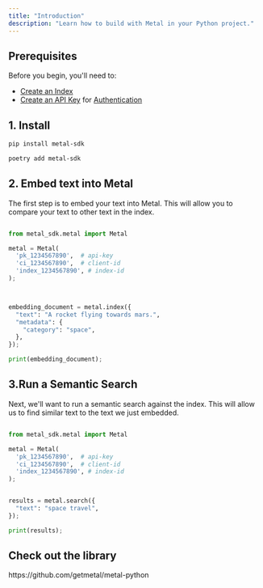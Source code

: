 ```yaml
---
title: "Introduction"
description: "Learn how to build with Metal in your Python project."
---
```


## Prerequisites
Before you begin, you'll need to:
- [Create an Index](/misc-create-index)
- [Create an API Key](/misc-get-keys) for [Authentication](/api-reference/introduction#authentication)

## 1. Install

<CodeGroup>

```bash pip
pip install metal-sdk
```

```bash poetry
poetry add metal-sdk
```

</CodeGroup>

## 2. Embed text into Metal
The first step is to embed your text into Metal. This will allow you to compare your text to other text in the index.

```python

from metal_sdk.metal import Metal

metal = Metal(
  'pk_1234567890',  # api-key
  'ci_1234567890',  # client-id
  'index_1234567890', # index-id
);



embedding_document = metal.index({
  "text": "A rocket flying towards mars.",
  "metadata": {
    "category": "space",
  },
});

print(embedding_document);

```

## 3.Run a Semantic Search
Next, we'll want to run a semantic search against the index. This will allow us to find similar text to the text we just embedded.

```python

from metal_sdk.metal import Metal

metal = Metal(
  'pk_1234567890',  # api-key
  'ci_1234567890',  # client-id
  'index_1234567890', # index-id
);


results = metal.search({
  "text": "space travel",
});

print(results);

```

## Check out the library

<Card title="Metal Python SDK" icon="github" href="https://github.com/getmetal/metal-python">
  https://github.com/getmetal/metal-python
</Card>
